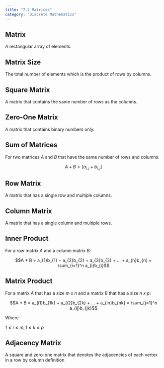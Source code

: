```yaml
---
title: "7.2 Matrices"
category: "Discrete Mathematics"
---
```


## Matrix
A rectangular array of elements.

## Matrix Size
The total number of elements which is the product of 
rows by columns.

## Square Matrix
A matrix that contains the same number of rows as the 
columns.

## Zero-One Matrix
A matrix that contains binary numbers only.

## Sum of Matrices
For two matrices *A* and *B* that have the same number 
of rows and columns:

$$A + B = [a_{i,j} + b_{i,j}]$$

## Row Matrix
A matrix that has a single row and multiple columns.

## Column Matrix
A matrix that has a single column and multiple rows.

## Inner Product
For a row matrix *A* and a column matrix *B*:

$$A * B = a_{1}b_{1} + a_{2}b_{2} + a_{3}b_{3} + ... + a_{n}b_{n} = \sum_{i=1}^n a_{i}b_{i}$$

## Matrix Product
For a matrix *A* that has a size *m x n* and a matrix *B* that 
has a size *n x p*:

$$A * B = a_{i1}b_{1k} + a_{i2}b_{2k} + ... + a_{in}b_{nk}  = \sum_{j=1}^n a_{ij}b_{jk}$$

Where 

$1 \leq i \leq m, 1 \leq k \leq p$

## Adjacency Matrix
A square and zero-one matrix that denotes the adjacencies of each vertex in a row by column 
definition.